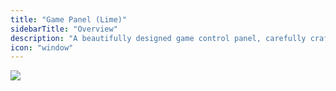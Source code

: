 ---
title: "Game Panel (Lime)"
sidebarTitle: "Overview"
description: "A beautifully designed game control panel, carefully crafted for both aesthetics and functionality."
icon: "window"
---

<Frame>
  <img src="/images/panel/lime-overview.png" />
</Frame>
